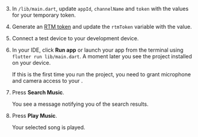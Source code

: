 <PlatformWrapper platform="flutter">

3.  In `/lib/main.dart`, update `appId`, `channelName` and `token` with the values for your temporary token.

1. Generate an [RTM token](https://webdemo.agora.io/token-builder/) and update the `rtmToken` variable with the value.

1.  Connect a test device to your development device.

1.  In your IDE, click **Run app** or launch your app from the terminal using `flutter run lib/main.dart`. A moment later you see the project installed on your device.

    If this is the first time you run the project, you need to grant microphone and camera access to your <Vpl k="CLIENT"/>.

1. Press **Search Music**. 
    
    You see a message notifying you of the search results.

1. Press **Play Music**.

    Your selected song is played.

</PlatformWrapper>